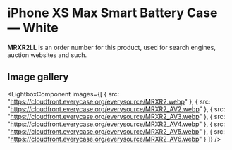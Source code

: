 
# iPhone XS Max Smart Battery Case — White

<Callout type='info' emoji='👉🏻'>**MRXR2LL** is an order number for this product, used for search engines, auction websites and such.</Callout>

## Image gallery

<LightboxComponent
    images={[
      {
        src: "https://cloudfront.everycase.org/everysource/MRXR2.webp"
      },
      {
        src: "https://cloudfront.everycase.org/everysource/MRXR2_AV2.webp"
      },
      {
        src: "https://cloudfront.everycase.org/everysource/MRXR2_AV3.webp"
      },
      {
        src: "https://cloudfront.everycase.org/everysource/MRXR2_AV4.webp"
      },
      {
        src: "https://cloudfront.everycase.org/everysource/MRXR2_AV5.webp"
      },
      {
        src: "https://cloudfront.everycase.org/everysource/MRXR2_AV6.webp"
      }
    ]}
  />

